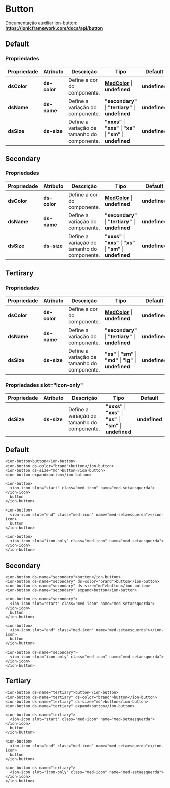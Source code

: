 
<Meta title="Components/Core/Back Button/Usage" />

# Button

Documentação auxiliar ion-button: **https://ionicframework.com/docs/api/button**

## Default

### Propriedades

| Propriedade  | Atributo     | Descrição                                   | Tipo                                                                                                              | Default       |
| ------------ | ------------ | ------------------------------------------- | ----------------------------------------------------------------------------------------------------------------- | ------------- |
| **dsColor**  | **ds-color** | Define a cor do componente.                 | **[MedColor](http://desenv.ordomederi.com/templarios/?path=/story/enums-enums--page#medcolors)** \| **undefined** | **undefined** |
| **dsName**   | **ds-name**  | Define a variação do componente.            | **"secondary"** \| **"tertiary"** \| **undefined**                                                                | **undefined** |
| **dsSize**   | **ds-size**  | Define a variação de tamanho do componente. | **"xxxs"** \| **"xxs"** \| **"xs"** \| **"sm"** \| **undefined**                                                  | **undefined** |

## Secondary

### Propriedades

| Propriedade  | Atributo     | Descrição                                   | Tipo                                                                                                              | Default       |
| ------------ | ------------ | ------------------------------------------- | ----------------------------------------------------------------------------------------------------------------- | ------------- |
| **dsColor**  | **ds-color** | Define a cor do componente.                 | **[MedColor](http://desenv.ordomederi.com/templarios/?path=/story/enums-enums--page#medcolors)** \| **undefined** | **undefined** |
| **dsName**   | **ds-name**  | Define a variação do componente.            | **"secondary"** \| **"tertiary"** \| **undefined**                                                                | **undefined** |
| **dsSize**   | **ds-size**  | Define a variação de tamanho do componente. | **"xxxs"** \| **"xxs"** \| **"xs"** \| **"sm"** \| **undefined**                                                  | **undefined** |

## Tertirary

### Propriedades

| Propriedade  | Atributo     | Descrição                                   | Tipo                                                                                                              | Default       |
| ------------ | ------------ | ------------------------------------------- | ----------------------------------------------------------------------------------------------------------------- | ------------- |
| **dsColor**  | **ds-color** | Define a cor do componente.                 | **[MedColor](http://desenv.ordomederi.com/templarios/?path=/story/enums-enums--page#medcolors)** \| **undefined** | **undefined** |
| **dsName**   | **ds-name**  | Define a variação do componente.            | **"secondary"** \| **"tertiary"** \| **undefined**                                                                | **undefined** |
| **dsSize**   | **ds-size**  | Define a variação de tamanho do componente. | **"xs"** \| **"sm"** \| **"md"**  \| **"lg"** \| **undefined**                                                    | **undefined** |

### Propriedades slot="icon-only"

| Propriedade  | Atributo     | Descrição                                   | Tipo                                                                                                              | Default       |
| ------------ | ------------ | ------------------------------------------- | ----------------------------------------------------------------------------------------------------------------- | ------------- |
| **dsSize**   | **ds-size**  | Define a variação de tamanho do componente. | **"xxxs"** \| **"xxs"** \| **"xs"** \| **"sm"** \| **undefined**                                                  | **undefined** |

## Default

```
<ion-button>button</ion-button>
<ion-button ds-color="brand">button</ion-button>
<ion-button ds-size="md">button</ion-button>
<ion-button expand>button</ion-button>

<ion-button>
  <ion-icon slot="start" class="med-icon" name="med-setaesquerda"></ion-icon>
  button
</ion-button>

<ion-button>
  <ion-icon slot="end" class="med-icon" name="med-setaesquerda"></ion-icon>
  button
</ion-button>

<ion-button>
  <ion-icon slot="icon-only" class="med-icon" name="med-setaesquerda"></ion-icon>
</ion-button>
```

## Secondary

```
<ion-button ds-name="secondary">button</ion-button>
<ion-button ds-name="secondary" ds-color="brand">button</ion-button>
<ion-button ds-name="secondary" ds-size="md">button</ion-button>
<ion-button ds-name="secondary" expand>button</ion-button>

<ion-button ds-name="secondary">
  <ion-icon slot="start" class="med-icon" name="med-setaesquerda"></ion-icon>
  button
</ion-button>

<ion-button>
  <ion-icon slot="end" class="med-icon" name="med-setaesquerda"></ion-icon>
  button
</ion-button>

<ion-button ds-name="secondary">
  <ion-icon slot="icon-only" class="med-icon" name="med-setaesquerda"></ion-icon>
</ion-button>
```

## Tertiary

```
<ion-button ds-name="tertiary">button</ion-button>
<ion-button ds-name="tertiary" ds-color="brand">button</ion-button>
<ion-button ds-name="tertiary" ds-size="md">button</ion-button>
<ion-button ds-name="tertiary" expand>button</ion-button>

<ion-button ds-name="tertiary">
  <ion-icon slot="start" class="med-icon" name="med-setaesquerda"></ion-icon>
  button
</ion-button>

<ion-button>
  <ion-icon slot="end" class="med-icon" name="med-setaesquerda"></ion-icon>
  button
</ion-button>

<ion-button ds-name="tertiary">
  <ion-icon slot="icon-only" class="med-icon" name="med-setaesquerda"></ion-icon>
</ion-button>
```

